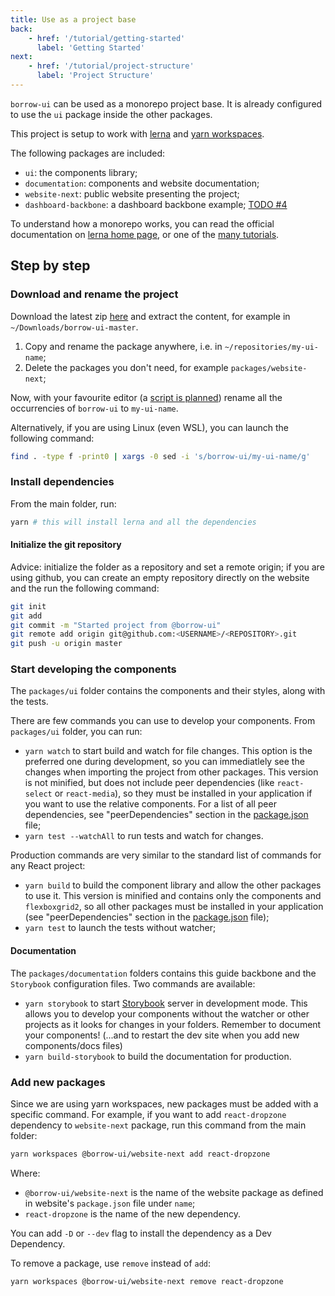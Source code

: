 ```yaml
---
title: Use as a project base
back:
    - href: '/tutorial/getting-started'
      label: 'Getting Started'
next:
    - href: '/tutorial/project-structure'
      label: 'Project Structure'
---
```


`borrow-ui` can be used as a monorepo project base. It is already configured to
use the `ui` package inside the other packages.

This project is setup to work with [lerna](https://github.com/lerna/lerna)
and [yarn workspaces](https://yarnpkg.com/features/workspaces).

The following packages are included:

-   `ui`: the components library;
-   `documentation`: components and website documentation;
-   `website-next`: public website presenting the project;
-   `dashboard-backbone`: a dashboard backbone example; [TODO #4](https://github.com/borrow-ui/borrow-ui/issues/4)

To understand how a monorepo works, you can read the official documentation on
[lerna home page](https://github.com/lerna/lerna),
or one of the [many tutorials](https://www.google.com/search?q=lerna+yarn+workspaces).

## Step by step

### Download and rename the project

Download the latest zip [here](https://github.com/borrow-ui/borrow-ui/archive/master.zip)
and extract the content, for example in `~/Downloads/borrow-ui-master`.

1. Copy and rename the package anywhere, i.e. in `~/repositories/my-ui-name`;
2. Delete the packages you don't need, for example `packages/website-next`;

Now, with your favourite editor (a [script is planned](https://github.com/borrow-ui/borrow-ui/issues/5))
rename all the occurrencies of `borrow-ui` to `my-ui-name`.

Alternatively, if you are using Linux (even WSL), you can launch the following command:

```bash
find . -type f -print0 | xargs -0 sed -i 's/borrow-ui/my-ui-name/g'
```

### Install dependencies

From the main folder, run:

```bash
yarn # this will install lerna and all the dependencies
```

#### Initialize the git repository

Advice: initialize the folder as a repository and set a remote origin; if you are using github, you
can create an empty repository directly on the website and the run the following command:

```bash
git init
git add
git commit -m "Started project from @borrow-ui"
git remote add origin git@github.com:<USERNAME>/<REPOSITORY>.git
git push -u origin master
```

### Start developing the components

The `packages/ui` folder contains the components and their styles, along with the tests.

There are few commands you can use to develop your components. From `packages/ui` folder, you can run:

-   `yarn watch` to start build and watch for file changes. This option is the preferred one during development,
    so you can immediatlely see the changes when importing the project from other packages. This version is not minified,
    but does not include peer dependencies (like `react-select` or `react-media`), so they must be installed in your
    application if you want to use the relative components. For a list of all peer dependencies,
    see "peerDependencies" section in the [package.json](https://github.com/borrow-ui/borrow-ui/blob/master/packages/ui/package.json) file;
-   `yarn test --watchAll` to run tests and watch for changes.

Production commands are very similar to the standard list of commands for any React project:

-   `yarn build` to build the component library and allow the other packages to use it.
    This version is minified and contains only the components and `flexboxgrid2`, so all other packages
    must be installed in your application
    (see "peerDependencies" section in the [package.json](https://github.com/borrow-ui/borrow-ui/blob/master/packages/ui/package.json) file);
-   `yarn test` to launch the tests without watcher;

#### Documentation

The `packages/documentation` folders contains this guide backbone and the `Storybook` configuration files.
Two commands are available:

-   `yarn storybook` to start [Storybook](https://storybook.js.org/) server in development mode.
    This allows you to develop your components without the watcher or other projects as it looks for changes
    in your folders. Remember to document your components! (...and to restart the dev site when you add new components/docs files)
-   `yarn build-storybook` to build the documentation for production.

### Add new packages

Since we are using yarn workspaces, new packages must be added with a specific command.
For example, if you want to add `react-dropzone` dependency to `website-next` package, run this command from the main folder:

```bash
yarn workspaces @borrow-ui/website-next add react-dropzone
```

Where:

-   `@borrow-ui/website-next` is the name of the website package as defined in website's `package.json` file under `name`;
-   `react-dropzone` is the name of the new dependency.

You can add `-D` or `--dev` flag to install the dependency as a Dev Dependency.

To remove a package, use `remove` instead of `add`:

```bash
yarn workspaces @borrow-ui/website-next remove react-dropzone
```
